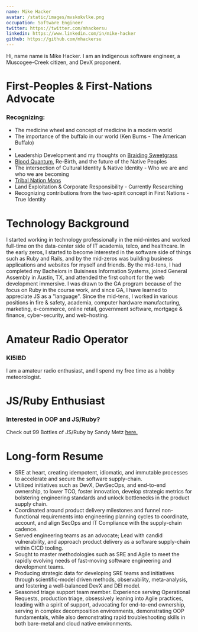 ```yaml
---
name: Mike Hacker
avatar: /static/images/mvskokvlke.png
occupation: Software Engineer
twitter: https://twitter.com/mhackersu
linkedin: https://www.linkedin.com/in/mike-hacker
github: https://github.com/mhackersu
---
```


Hi, name name is Mike Hacker. I am an indigenous software engineer, a Muscogee-Creek citizen, and DevX proponent.

# First-Peoples & First-Nations Advocate

### Recognizing:

- The medicine wheel and concept of medicine in a modern world
- The importance of the buffalo in our world (Ken Burns - The American Buffalo)
- 
- Leadership Development and my thoughts on [Braiding Sweetgrass](https://milkweed.org/book/braiding-sweetgrass)
- [Blood Quantum](https://www.fulcrumbooks.com/product-page/the-great-vanishing-act), Re-Birth, and the future of the Native Peoples
- The intersection of Cultural Identity & Native Identity - Who we are and who we are becoming
- [Tribal Nation Maps](https://www.tribalnationsmaps.com)
- Land Exploitation & Corporate Responsibility - Currently Researching
- Recognizing contributions from the two-spirit concept in First Nations - True Identity

# Technology Background

I started working in technology professionally in the mid-nintes and worked full-time on the data-center side of IT academia, telco, and healthcare. In the early zeros, I started to become interested in the software side of things such as Ruby and Rails, and by the mid-zeros was building business applications and websites for myself and friends. By the mid-tens, I had completed my Bachelors in Buisiness Information Systems, joined General Assembly in Austin, TX, and attended the first cohort for the web development immersive. I was drawn to the GA program because of the focus on Ruby in the course work, and since GA, I have learned to appreciate JS as a "language". Since the mid-tens, I worked in various positions in fire & safety, academia, computer hardware manufacturing, marketing, e-commerce, online retail, government software, mortgage & finance, cyber-security, and web-hosting.

# Amateur Radio Operator

### KI5IBD

I am a amateur radio enthusiast, and I spend my free time as a hobby meteorologist.

# JS/Ruby Enthusiast

### Interested in OOP and JS/Ruby?

Check out 99 Bottles of JS/Ruby by Sandy Metz [here.](https://sandimetz.com/99bottles)

# Long-form Resume

- SRE at heart, creating idempotent, idiomatic, and immutable processes to accelerate and secure the software supply-chain.
- Utilized initiatives such as DevX, DevSecOps, and end-to-end ownership, to lower TCO, foster innovation, develop strategic metrics for bolstering engineering standards and unlock bottlenecks in the product supply chain.
- Coordinated around product delivery milestones and funnel non-functional requirements into engineering planning cycles to coordinate, account, and align SecOps and IT Compliance with the supply-chain cadence.
- Served engineering teams as an advocate; Lead with candid vulnerability, and approach product delivery as a software supply-chain within CICD tooling.
- Sought to master methodologies such as SRE and Agile to meet the rapidly evolving needs of fast-moving software engineering and development teams.
- Producing strategic data for developing SRE teams and initiatives through scientific-model driven methods, observability, meta-analysis, and fostering a well-balanced DevX and DEI model.
- Seasoned triage support team member. Experience serving Operational Requests, production triage, obsessively leaning into Agile practices, leading with a spirit of support, advocating for end-to-end ownership, serving in complex decomposition environments, demonstrating OOP fundamentals, while also demonstrating rapid troubleshooting skills in both bare-metal and cloud native environments.
